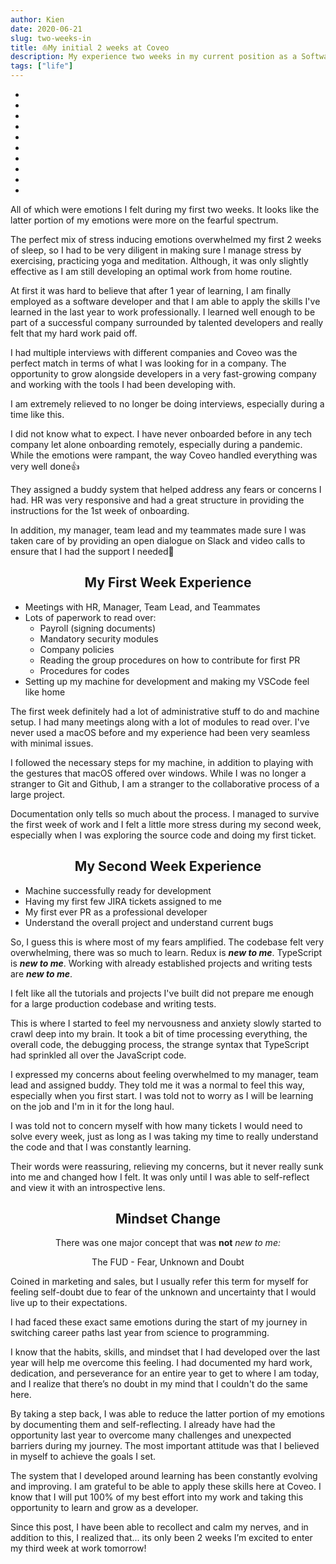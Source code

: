 ```yaml
---
author: Kien
date: 2020-06-21
slug: two-weeks-in
title: ⛵My initial 2 weeks at Coveo
description: My experience two weeks in my current position as a Software Developer.
tags: ["life"]
---
```


<ul style={{  fontSize: `1.2rem`, textAlign: `center`, listStyleType: `none`}}>
  <li style={{color: `#08F334`}}><Emojione text="😁Happy"/></li>
  <li style={{color: `#53de19`}}><Emojione text="🙌Excited"/></li>
  <li style={{color: `#87d006`}}><Emojione text="😄Lucky"/></li>
  <li style={{color: `#a6bf00`}}><Emojione text="😬Nervous"/></li>
  <li style={{color: `#b4b200`}}><Emojione text="😕Anxious"/></li>
  <li style={{color: `#ca9e00`}}><Emojione text="😟Overwhelmed"/></li>
  <li style={{color: `#cf9500`}}><Emojione text="🤯Stressed"/></li>
  <li style={{color: `#d68600`}}><Emojione text="😫Pressured"/></li>
  <li style={{color: `#df7300`}}><Emojione text="😱Worried"/></li>
  <li style={{color: `#e74e06`}}><Emojione text="😨Fear"/></li>
</ul>



All of which were emotions I felt during my first two weeks. It looks like the latter portion of my emotions were more on the fearful spectrum.

The perfect mix of stress inducing emotions overwhelmed my first 2 weeks of sleep, so I had to be very diligent in making sure I manage stress by exercising, practicing yoga and meditation. Although, it was only slightly effective as I am still developing an optimal work from home routine.

<center style={{fontSize: `2rem`}}><Emojione text="😁"/></center>

At first it was hard to believe that after 1 year of learning, I am finally employed as a software developer and that I am able to apply the skills I've learned in the last year to work professionally. I learned well enough to be part of a successful company surrounded by talented developers and really felt that my hard work paid off.

<center style={{fontSize: `2rem`}}><Emojione text="🙌"/></center>

I had multiple interviews with different companies and Coveo was the perfect match in terms of what I was looking for in a company. The opportunity to grow alongside developers in a very fast-growing company and working with the tools I had been developing with.

<center style={{fontSize: `2rem`}}><Emojione text="😄"/></center>

I am extremely relieved to no longer be doing interviews, especially during a time like this.

<center style={{fontSize: `2rem`}}><Emojione text="😬"/></center>

I did not know what to expect. I have never onboarded before in any tech company let alone onboarding remotely, especially during a pandemic. While the emotions were rampant, the way Coveo handled everything was very well done👍

They assigned a buddy system that helped address any fears or concerns I had. HR was very responsive and had a great structure in providing the instructions for the 1st week of onboarding. 

In addition, my manager, team lead and my teammates made sure I was taken care of by providing an open dialogue on Slack and video calls to ensure that I had the support I needed🙏

## <center>My First Week Experience</center>

- Meetings with HR, Manager, Team Lead, and Teammates
- Lots of paperwork to read over:
  - Payroll (signing documents)
  - Mandatory security modules
  - Company policies
  - Reading the group procedures on how to contribute for first PR
  - Procedures for codes
- Setting up my machine for development and making my VSCode feel like home

The first week definitely had a lot of administrative stuff to do and machine setup. I had many meetings along with a lot of modules to read over. I've never used a macOS before and my experience had been very seamless with minimal issues.

I followed the necessary steps for my machine, in addition to playing with the gestures that macOS offered over windows. While I was no longer a stranger to Git and Github, I am a stranger to the collaborative process of a large project.

Documentation only tells so much about the process. I managed to survive the first week of work and I felt a little more stress during my second week, especially when I was exploring the source code and doing my first ticket.

## <center>My Second Week Experience</center>

- Machine successfully ready for development
- Having my first few JIRA tickets assigned to me
- My first ever PR as a professional developer
- Understand the overall project and understand current bugs


<center style={{fontSize: `2rem`}}><Emojione text="😕😟🤯😫😱😨"/></center>

So, I guess this is where most of my fears amplified. The codebase felt very overwhelming, there was so much to learn. Redux is ***new to me***. TypeScript is ***new to me***. Working with already established projects and writing tests are ***new to me***.

I felt like all the tutorials and projects I've built did not prepare me enough for a large production codebase and writing tests.

This is where I started to feel my nervousness and anxiety slowly started to crawl deep into my brain. It took a bit of time processing everything, the overall code, the debugging process, the strange syntax that TypeScript had sprinkled all over the JavaScript code.

I expressed my concerns about feeling overwhelmed to my manager, team lead and assigned buddy. They told me it was a normal to feel this way, especially when you first start. I was told not to worry as I will be learning on the job and I'm in it for the long haul.

I was told not to concern myself with how many tickets I would need to solve every week, just as long as I was taking my time to really understand the code and that I was constantly learning.

Their words were reassuring, relieving my concerns, but it never really sunk into me and changed how I felt. It was only until I was able to self-reflect and view it with an introspective lens.

## <center>Mindset Change</center>
<center><p>There was one major concept that was <strong>not</strong> <i style={{color: `#f78c6c`}}>new to me:</i></p></center>

<center><p>The FUD - Fear, Unknown and Doubt</p></center>


Coined in marketing and sales, but I usually refer this term for myself for feeling self-doubt due to fear of the unknown and uncertainty that I would live up to their expectations.

I had faced these exact same emotions during the start of my journey in switching career paths last year from science to programming.

I know that the habits, skills, and mindset that I had developed over the last year will help me overcome this feeling. I had documented my hard work, dedication, and perseverance for an entire year to get to where I am today, and I realize that there’s no doubt in my mind that I couldn't do the same here.

By taking a step back, I was able to reduce the latter portion of my emotions by documenting them and self-reflecting. I already have had the opportunity last year to overcome many challenges and unexpected barriers during my journey. The most important attitude was that I believed in myself to achieve the goals I set.

The system that I developed around learning has been constantly evolving and improving. I am grateful to be able to apply these skills here at Coveo. I know that I will put 100% of my best effort into my work and taking this opportunity to learn and grow as a developer.

Since this post, I have been able to recollect and calm my nerves, and in addition to this, I realized that... its only been 2 weeks <Emojione text="😅"/> I’m excited to enter my third week at work tomorrow!